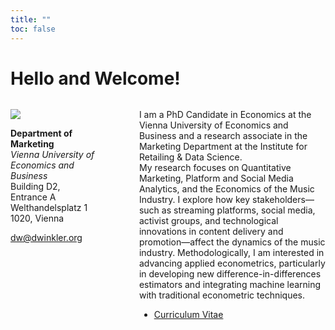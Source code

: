 ```yaml
---
title: ""
toc: false
---
```


# Hello and Welcome! 

::: columns
::: {.column width="28%"}

![](assets/head.jpeg)

**Department of Marketing** <br>
*Vienna University of Economics and Business* <br>
Building D2, Entrance A <br>
Welthandelsplatz 1 <br>
1020, Vienna

[dw@dwinkler.org](mailto:dw@dwinkler.org)
:::

::: {.column width="5%"}
:::

::: {.column width="60%"}

I am a PhD Candidate in Economics at the Vienna University of Economics and Business and a research associate in the Marketing Department at the Institute for Retailing & Data Science.
<br>
My research focuses on Quantitative Marketing, Platform and Social Media Analytics, and the Economics of the Music Industry. I explore how key stakeholders—such as streaming platforms, social media, activist groups, and technological innovations in content delivery and promotion—affect the dynamics of the music industry.
Methodologically, I am interested in advancing applied econometrics, particularly in developing new difference-in-differences estimators and integrating machine learning with traditional econometric techniques.

* [Curriculum Vitae](./files/CV_Winkler.pdf)

:::
:::
